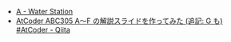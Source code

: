 
<Meta title="ABC305/ABC305-A" />
<Slide src={Png} layout="fullscreen" label="ABC305 A - Water Station" />

- [A \- Water Station](https://atcoder.jp/contests/abc305/tasks/abc305_a)
- [AtCoder ABC305 A～F の解説スライドを作ってみた \(追記: G も\) \#AtCoder \- Qiita](https://qiita.com/hossie/items/bb08bf6abe92b2f85269)
